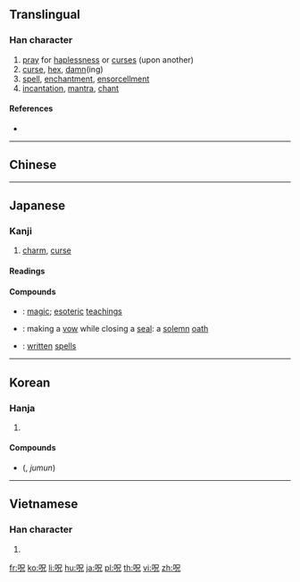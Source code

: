 {{character info/new}}
{{also|咒}}
==Translingual==

===Han character===
{{Han char|rn=30|rad=口|as=05|sn=8|four=|canj=RRHU|ids=⿰口兄}}

# [[pray]] for [[haplessness]] or [[curse]]s (upon another)
# [[curse]], [[hex]], [[damn]](ing)
# [[spell]], [[enchantment]], [[ensorcell]]ment
# [[incantation]], [[mantra]], [[chant]]

====References====
* {{Han ref|kx=0182.020|dkj=03443|dj=0401.020|hdz=10601.030|uh=546A}}

----

==Chinese==
{{zh-see|咒|v}}

----

==Japanese==

===Kanji===
{{ja-kanji|grade=7|rs=口05|style=s|kyu=咒}}

# [[charm]], [[curse]]

====Readings====
{{ja-readings|goon=[[しゅ]] (shu)|kanon=[[しゅう]] (shū)|kanyoon=[[じゅ]] (ju)|kun=[[かしる]] (呪る, kashiru), [[しゅす]] (呪す, shusu), [[じゅす]] (呪す, jusu), [[のろう]] (呪う, norou), [[のろい]] (呪い, noroi), [[のろわしい]] (呪わしい, norowashii), [[ほさく]] (呪く, hosaku), [[まじなう]] (呪う, majinau), [[まじない]] (呪い, majinai)}}

====Compounds====
* {{ja-r|呪法|じゅほう}}: [[magic]]; {{qualifier|Buddhism}} [[esoteric]] [[teaching]]s
* {{ja-r|呪印|じゅいん}}: making a [[vow]] while closing a [[seal]]: a [[solemn]] [[oath]]
* {{ja-r|呪符|じゅふ}}: [[written]] [[spell]]s

----

==Korean==

===Hanja===
{{ko-hanja|hangeul=[[주]]|rv=ju|mr=chu|y=cwu}}

# {{rfdef|lang=ko|sort=口05}}

====Compounds====
* {{l|ko|呪文}} ({{l|ko|주문}}, ''jumun'')

----

==Vietnamese==

===Han character===
{{vi-hantu|huếnh|rs=口05}}

# {{rfdef|lang=vi}}

[[fr:呪]]
[[ko:呪]]
[[li:呪]]
[[hu:呪]]
[[ja:呪]]
[[pl:呪]]
[[th:呪]]
[[vi:呪]]
[[zh:呪]]